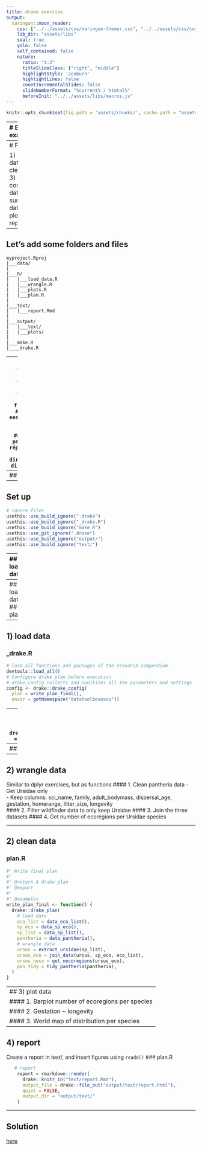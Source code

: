 ```yaml
---
title: drake exercise 
output:
  xaringan::moon_reader:
    css: ["../../assets/css/xaringan-themer.css", "../../assets/css/custom.css"]
    lib_dir: "assets/libs"
    seal: true
    yolo: false
    self_contained: false
    nature:
      ratio: "4:3"
      titleSlideClass: ["right", "middle"]
      highlightStyle: 'zenburn'
      highlightLines: false
      countIncrementalSlides: false
      slideNumberFormat: "%current% / %total%"
      beforeInit: "../../assets/libs/macros.js"
---
```


```r
knitr::opts_chunk$set(fig.path = 'assets/chunks/', cache.path = "assets/cache/")
```

---
# Bear example  
     
.center[
![](https://www.bioexpedition.com/wp-content/uploads/2012/05/bears_intro.jpg)
]

---
# Plan   

1) load data   
2) clean data    
3) combine data   
4) summarize data    
5) plots    
6) report   

---
## Let's add some folders and files  

```
myproject.Rproj
|___data/
|
|___R/
|   |___load_data.R
|   |___wrangle.R
|   |___plots.R
|   |___plan.R
|
|___text/
|   |___report.Rmd
|
|___output/
|   |___text/
|   |___plots/
|
|___make.R
|____drake.R

```

---
## Set up
```r
usethis::use_r(name = "wrangle.R")
usethis::use_r(name = "plots.R")
usethis::use_r(name = "plan.R")
file.create("_drake.R")
#file.create("make.R") eesayons de modifier celui que l'on a déjà
dir.create("output")
#dir.create("text") #on peut aussi utliser notre répertoire "exercices" ici ;)
dir.create("output/plots")
dir.create("output/text")
```
---
## Set up
```r
# add needed packages
usethis::use_package("dplyr")
usethis::use_package("ggplot2")
usethis::use_package("magrittr")
usethis::use_package("forcats")
usethis::use_package("fishualize")
usethis::use_package("sf")
usethis::use_package("drake")
```
---
## Set up
```r
# ignore files
usethis::use_build_ignore(".drake")
usethis::use_build_ignore("_drake.R")
usethis::use_build_ignore("make.R")
usethis::use_git_ignore(".drake")
usethis::use_build_ignore("output/")
usethis::use_build_ignore("text/")
```
---
## 1) load data     

We already have three functions to load data.   
Add one more for pantheria.
```r
#' Import pantheria data
#'
#' @return A 2 columns tibble linking species IDs to ecoregions IDs
#' @export
#' @importFrom readr read_csv
#' @importFrom here here
#'
data_pantheria   <- function() {
  readr::read_delim(
    here::here("data","pantheria-traits","PanTHERIA_1-0_WR05_Aug2008.txt"),
    delim = "\t")
}
```

---
## 1) load data   
### plan.R   
```r
#' Write basic plan
#'
#' @return A drake plan
#' @export
#'
#' @importFrom drake drake_plan
#' @examples
write_plan_simple <- function() {
  drake::drake_plan(
    eco_list = data_eco_list(),
    sp_eco = data_sp_eco(),
    sp_list = data_sp_list(),
    pantheria = data_pantheria()
  )
}
```

---
## 1) load data  
### _drake.R    
```r
# load all functions and packages of the research compendium
devtools::load_all()
# Configure drake plan before execution
# drake_config collects and sanitizes all the parameters and settings
config <- drake::drake_config(
  plan = write_plan_final(),
  envir = getNamespace("datatoolboxexos"))
```
---
## 1) load data  
### make.R    
```r
## Execute plan
drake::r_make()
## Visualize
drake::r_vis_drake_graph(targets_only = TRUE)
drake::r_vis_drake_graph()
```
---
### load or read
```r
# all in work environment
loadd()
# look at specific target
readd(sp_list)
```
---
## 2) wrangle data  
Similar to dplyr exercises, but as functions
#### 1. Clean pantheria data
- Get Ursidae only    
- Keep columns: sci_name,
    family, adult_bodymass, dispersal_age, gestation, homerange,
    litter_size,  longevity  
#### 2. Filter wildfinder data to only keep Ursidae
#### 3. Join the three datasets
#### 4. Get number of ecoregions per Ursidae species

---

## 2) clean data   
### plan.R
```r
#' Write final plan
#'
#' @return A drake plan
#' @export
#'
#' @examples
write_plan_final <- function() {
  drake::drake_plan(
    # load data
    eco_list = data_eco_list(),
    sp_eco = data_sp_eco(),
    sp_list = data_sp_list(),
    pantheria = data_pantheria(),
    # wrangle data
    ursus = extract_ursidae(sp_list),
    ursus_eco = join_data(ursus, sp_eco, eco_list),
    ursus_neco = get_necoregions(ursus_eco),
    pan_tidy = tidy_pantheria(pantheria),
  )
}
```

---
## 3) plot data   
#### 1. Barplot number of ecoregions per species
#### 2. Gestation ~ longevity
#### 3. World map of distribution per species
---

## 4) report  
Create a report in text/, and insert figures using `readd()`
### plan.R
```r
   # report
    report = rmarkdown::render(
      drake::knitr_in("text/report.Rmd"),
      output_file = drake::file_out("output/text/report.html"),
      quiet = FALSE,
      output_dir = "output/text/"
    )
```

---
## Solution

[here](https://github.com/nschiett/datatoolboxexos)



